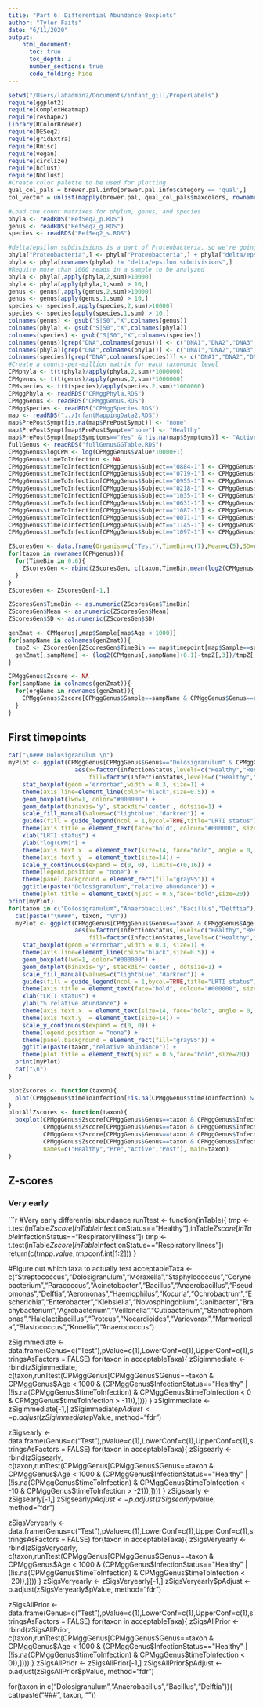 ```yaml
---
title: "Part 6: Differential Abundance Boxplots"
author: "Tyler Faits"
date: "6/11/2020"
output:
    html_document:
      toc: true
      toc_depth: 2
      number_sections: true
      code_folding: hide
---
```


```r
setwd("/Users/labadmin2/Documents/infant_gill/ProperLabels")
require(ggplot2)
require(ComplexHeatmap)
require(reshape2)
library(RColorBrewer)
require(DESeq2)
require(gridExtra)
require(Rmisc)
require(vegan)
require(circlize)
require(hclust)
require(NbClust)
#Create color palette to be used for plotting
qual_col_pals = brewer.pal.info[brewer.pal.info$category == 'qual',]
col_vector = unlist(mapply(brewer.pal, qual_col_pals$maxcolors, rownames(qual_col_pals)))

#Load the count matrixes for phylum, genus, and species
phyla <- readRDS("RefSeq2_p.RDS")
genus <- readRDS("RefSeq2_g.RDS")
species <- readRDS("RefSeq2_s.RDS")

#delta/epsilon subdivisions is a part of Proteobacteria, so we're going with that.
phyla["Proteobacteria",] <- phyla["Proteobacteria",] + phyla["delta/epsilon subdivisions",]
phyla <- phyla[rownames(phyla) != "delta/epsilon subdivisions",]
#Require more than 1000 reads in a sample to be analyzed
phyla <- phyla[,apply(phyla,2,sum)>10000]
phyla <- phyla[apply(phyla,1,sum) > 10,]
genus <- genus[,apply(genus,2,sum)>10000]
genus <- genus[apply(genus,1,sum) > 10,]
species <- species[,apply(species,2,sum)>10000]
species <- species[apply(species,1,sum) > 10,]
colnames(genus) <- gsub("S|S0","X",colnames(genus))
colnames(phyla) <- gsub("S|S0","X",colnames(phyla))
colnames(species) <- gsub("S|S0","X",colnames(species))
colnames(genus)[grep("DNA",colnames(genus))] <- c("DNA1","DNA2","DNA3","DNA4","DNA5")
colnames(phyla)[grep("DNA",colnames(phyla))] <- c("DNA1","DNA2","DNA3","DNA4","DNA5")
colnames(species)[grep("DNA",colnames(species))] <- c("DNA1","DNA2","DNA3","DNA4","DNA5")
#Create a counts-per-million matrix for each taxonomic level
CPMphyla <- t(t(phyla)/apply(phyla,2,sum)*1000000)
CPMgenus <- t(t(genus)/apply(genus,2,sum)*1000000)
CPMspecies <- t(t(species)/apply(species,2,sum)*1000000)
CPMggPhyla <- readRDS("CPMggPhyla.RDS")
CPMggGenus <- readRDS("CPMggGenus.RDS")
CPMggSpecies <- readRDS("CPMggSpecies.RDS")
map <- readRDS("../InfantMappingData2.RDS")
map$PrePostSympt[is.na(map$PrePostSympt)] <- "none"
map$PrePostSympt[map$PrePostSympt=="none"] <- "Healthy"
map$PrePostSympt[map$Symptoms=="Yes" & !is.na(map$Symptoms)] <- "Active"
fullGenus <- readRDS("fullGenusGGTable.RDS")
CPMggGenus$logCPM <- log(CPMggGenus$Value*10000+1)
CPMggGenus$timeToInfection <- NA
CPMggGenus$timeToInfection[CPMggGenus$Subject=="0884-1"] <- CPMggGenus$Age[CPMggGenus$Subject=="0884-1"]-69
CPMggGenus$timeToInfection[CPMggGenus$Subject=="0719-1"] <- CPMggGenus$Age[CPMggGenus$Subject=="0719-1"]-35
CPMggGenus$timeToInfection[CPMggGenus$Subject=="0955-1"] <- CPMggGenus$Age[CPMggGenus$Subject=="0955-1"]-59
CPMggGenus$timeToInfection[CPMggGenus$Subject=="0218-1"] <- CPMggGenus$Age[CPMggGenus$Subject=="0218-1"]-68
CPMggGenus$timeToInfection[CPMggGenus$Subject=="1035-1"] <- CPMggGenus$Age[CPMggGenus$Subject=="1035-1"]-39
CPMggGenus$timeToInfection[CPMggGenus$Subject=="0631-1"] <- CPMggGenus$Age[CPMggGenus$Subject=="0631-1"]-27
CPMggGenus$timeToInfection[CPMggGenus$Subject=="1087-1"] <- CPMggGenus$Age[CPMggGenus$Subject=="1087-1"]-23
CPMggGenus$timeToInfection[CPMggGenus$Subject=="0071-1"] <- CPMggGenus$Age[CPMggGenus$Subject=="0071-1"]-45
CPMggGenus$timeToInfection[CPMggGenus$Subject=="1145-1"] <- CPMggGenus$Age[CPMggGenus$Subject=="1145-1"]-50
CPMggGenus$timeToInfection[CPMggGenus$Subject=="1097-1"] <- CPMggGenus$Age[CPMggGenus$Subject=="1097-1"]-11

ZScoresGen <- data.frame(Organism=c("Test"),TimeBin=c(7),Mean=c(5),SD=c(2),stringsAsFactors = FALSE)
for(taxon in rownames(CPMgenus)){
  for(TimeBin in 0:6){
    ZScoresGen <- rbind(ZScoresGen, c(taxon,TimeBin,mean(log2(CPMgenus[taxon,map$Sample[!is.na(map$timepoint) & map$timepoint==TimeBin & map$InfectionStatus=="Healthy"]]+0.1)),sd(log2(CPMgenus[taxon,map$Sample[!is.na(map$timepoint) & map$timepoint==TimeBin & map$InfectionStatus=="Healthy"]]+0.1))+0.1))
  }
}
ZScoresGen <- ZScoresGen[-1,]

ZScoresGen$TimeBin <- as.numeric(ZScoresGen$TimeBin)
ZScoresGen$Mean <- as.numeric(ZScoresGen$Mean)
ZScoresGen$SD <- as.numeric(ZScoresGen$SD)

genZmat <- CPMgenus[,map$Sample[map$Age < 1000]]
for(sampName in colnames(genZmat)){
  tmpZ <- ZScoresGen[ZScoresGen$TimeBin == map$timepoint[map$Sample==sampName],]
  genZmat[,sampName] <- (log2(CPMgenus[,sampName]+0.1)-tmpZ[,3])/tmpZ[,4]
}

CPMggGenus$Zscore <- NA
for(sampName in colnames(genZmat)){
  for(orgName in rownames(genZmat)){
    CPMggGenus$Zscore[CPMggGenus$Sample==sampName & CPMggGenus$Genus==orgName] <- genZmat[orgName,sampName]
  }
}
```

## First timepoints {.tabset}

```r
cat("\n### Dolosigranulum \n")
myPlot <- ggplot(CPMggGenus[CPMggGenus$Genus=="Dolosigranulum" & CPMggGenus$Age < 1000 & CPMggGenus$TimeBin==0,],
                   aes(x=factor(InfectionStatus,levels=c("Healthy","RespiratoryIllness")), y=logCPM,
                       fill=factor(InfectionStatus,levels=c("Healthy","RespiratoryIllness")))) +
    stat_boxplot(geom ='errorbar',width = 0.3, size=1) +
    theme(axis.line=element_line(color="black",size=0.5)) +
    geom_boxplot(lwd=1, color="#000000") +
    geom_dotplot(binaxis='y', stackdir='center', dotsize=1) +
    scale_fill_manual(values=c("lightblue","darkred")) +
    guides(fill = guide_legend(ncol = 1,bycol=TRUE,title="LRTI status")) + 
    theme(axis.title = element_text(face="bold", colour="#000000", size=18)) +
    xlab("LRTI status") +
    ylab("log(CPM)") +
    theme(axis.text.x  = element_text(size=14, face="bold", angle = 0, hjust = 0.5)) +
    theme(axis.text.y  = element_text(size=14)) +
    scale_y_continuous(expand = c(0, 0), limits=c(0,16)) +
    theme(legend.position = "none") +
    theme(panel.background = element_rect(fill="gray95")) +
    ggtitle(paste("Dolosigranulum","relative abundance")) +
    theme(plot.title = element_text(hjust = 0.5,face="bold",size=20))
print(myPlot)
for(taxon in c("Dolosigranulum","Anaerobacillus","Bacillus","Delftia")){
  cat(paste("\n###", taxon, "\n"))
  myPlot <- ggplot(CPMggGenus[CPMggGenus$Genus==taxon & CPMggGenus$Age < 1000 & CPMggGenus$TimeBin==0,],
                   aes(x=factor(InfectionStatus,levels=c("Healthy","RespiratoryIllness")), y=Value,
                       fill=factor(InfectionStatus,levels=c("Healthy","RespiratoryIllness")))) +
    stat_boxplot(geom ='errorbar',width = 0.3, size=1) +
    theme(axis.line=element_line(color="black",size=0.5)) +
    geom_boxplot(lwd=1, color="#000000") +
    geom_dotplot(binaxis='y', stackdir='center', dotsize=1) +
    scale_fill_manual(values=c("lightblue","darkred")) +
    guides(fill = guide_legend(ncol = 1,bycol=TRUE,title="LRTI status")) + 
    theme(axis.title = element_text(face="bold", colour="#000000", size=18)) +
    xlab("LRTI status") +
    ylab("% relative abundance") +
    theme(axis.text.x  = element_text(size=14, face="bold", angle = 0, hjust = 0.5)) +
    theme(axis.text.y  = element_text(size=14)) +
    scale_y_continuous(expand = c(0, 0)) +
    theme(legend.position = "none") +
    theme(panel.background = element_rect(fill="gray95")) +
    ggtitle(paste(taxon,"relative abundance")) +
    theme(plot.title = element_text(hjust = 0.5,face="bold",size=20))
  print(myPlot)
  cat("\n")
}

plotZscores <- function(taxon){
  plot(CPMggGenus$timeToInfection[!is.na(CPMggGenus$timeToInfection) & CPMggGenus$Genus==taxon],CPMggGenus$Zscore[!is.na(CPMggGenus$timeToInfection) & CPMggGenus$Genus==taxon])
}
plotAllZscores <- function(taxon){
  boxplot(CPMggGenus$Zscore[CPMggGenus$Genus==taxon & CPMggGenus$InfectionStatus=="Healthy" & !is.na(CPMggGenus$Zscore)],
          CPMggGenus$Zscore[CPMggGenus$Genus==taxon & CPMggGenus$InfectionStatus=="RespiratoryIllness" & !is.na(CPMggGenus$Zscore) & CPMggGenus$timeToInfection<0],
          CPMggGenus$Zscore[CPMggGenus$Genus==taxon & CPMggGenus$InfectionStatus=="RespiratoryIllness" & !is.na(CPMggGenus$Zscore) & CPMggGenus$timeToInfection==0],
          CPMggGenus$Zscore[CPMggGenus$Genus==taxon & CPMggGenus$InfectionStatus=="RespiratoryIllness" & !is.na(CPMggGenus$Zscore) & CPMggGenus$timeToInfection>0],
          names=c("Healthy","Pre","Active","Post"), main=taxon)
}
```

## Z-scores {.tabset}

### Very early {.tabset}

```r
#Very early differential abundance
runTtest <- function(inTable){
  tmp <- t.test(inTable$Zscore[inTable$InfectionStatus=="Healthy"],inTable$Zscore[inTable$InfectionStatus=="RespiratoryIllness"])
  tmp <- t.test(inTable$Zscore[inTable$InfectionStatus=="RespiratoryIllness"])
  return(c(tmp$p.value,tmp$conf.int[1:2]))
}

#Figure out which taxa to actually test
acceptableTaxa <- c("Streptococcus","Dolosigranulum","Moraxella","Staphylococcus","Corynebacterium","Paracoccus","Acinetobacter","Bacillus","Anaerobacillus","Pseudomonas","Delftia","Aeromonas","Haemophilus","Kocuria","Ochrobactrum","Escherichia","Enterobacter","Klebsiella","Novosphingobium","Janibacter","Brachybacterium","Agrobacterium","Veillonella","Cutibacterium","Stenotrophomonas","Halolactibacillus","Proteus","Nocardioides","Variovorax","Marmoricola","Blastococcus","Knoellia","Anaerococcus")

zSigimmediate <- data.frame(Genus=c("Test"),pValue=c(1),LowerConf=c(1),UpperConf=c(1),stringsAsFactors = FALSE)
for(taxon in acceptableTaxa){
  zSigimmediate <- rbind(zSigimmediate, c(taxon,runTtest(CPMggGenus[CPMggGenus$Genus==taxon & CPMggGenus$Age < 1000 & (CPMggGenus$InfectionStatus=="Healthy" | (!is.na(CPMggGenus$timeToInfection) & CPMggGenus$timeToInfection < 0 & CPMggGenus$timeToInfection > -11)),])))
}
zSigimmediate <- zSigimmediate[-1,]
zSigimmediate$pAdjust <- p.adjust(zSigimmediate$pValue, method="fdr")

zSigsearly <- data.frame(Genus=c("Test"),pValue=c(1),LowerConf=c(1),UpperConf=c(1),stringsAsFactors = FALSE)
for(taxon in acceptableTaxa){
  zSigsearly <- rbind(zSigsearly, c(taxon,runTtest(CPMggGenus[CPMggGenus$Genus==taxon & CPMggGenus$Age < 1000 & (CPMggGenus$InfectionStatus=="Healthy" | (!is.na(CPMggGenus$timeToInfection) & CPMggGenus$timeToInfection < -10 & CPMggGenus$timeToInfection > -21)),])))
}
zSigsearly <- zSigsearly[-1,]
zSigsearly$pAdjust <- p.adjust(zSigsearly$pValue, method="fdr")

zSigsVeryearly <- data.frame(Genus=c("Test"),pValue=c(1),LowerConf=c(1),UpperConf=c(1),stringsAsFactors = FALSE)
for(taxon in acceptableTaxa){
  zSigsVeryearly <- rbind(zSigsVeryearly, c(taxon,runTtest(CPMggGenus[CPMggGenus$Genus==taxon & CPMggGenus$Age < 1000 & (CPMggGenus$InfectionStatus=="Healthy" | (!is.na(CPMggGenus$timeToInfection) & CPMggGenus$timeToInfection < -20)),])))
}
zSigsVeryearly <- zSigsVeryearly[-1,]
zSigsVeryearly$pAdjust <- p.adjust(zSigsVeryearly$pValue, method="fdr")

zSigsAllPrior <- data.frame(Genus=c("Test"),pValue=c(1),LowerConf=c(1),UpperConf=c(1),stringsAsFactors = FALSE)
for(taxon in acceptableTaxa){
  zSigsAllPrior <- rbind(zSigsAllPrior, c(taxon,runTtest(CPMggGenus[CPMggGenus$Genus==taxon & CPMggGenus$Age < 1000 & (CPMggGenus$InfectionStatus=="Healthy" | (!is.na(CPMggGenus$timeToInfection) & CPMggGenus$timeToInfection < 0)),])))
}
zSigsAllPrior <- zSigsAllPrior[-1,]
zSigsAllPrior$pAdjust <- p.adjust(zSigsAllPrior$pValue, method="fdr")


for(taxon in c("Dolosigranulum","Anaerobacillus","Bacillus","Delftia")){
  cat(paste("\n###", taxon, "\n"))
